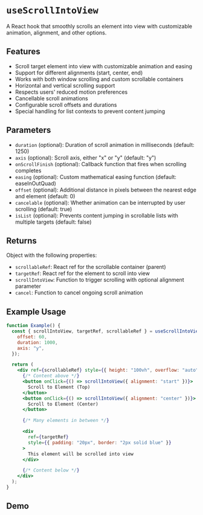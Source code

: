 
<Meta of={useScrollIntoViewStory} />

# `useScrollIntoView`

A React hook that smoothly scrolls an element into view with customizable animation, alignment, and other options.

## Features

- Scroll target element into view with customizable animation and easing
- Support for different alignments (start, center, end)
- Works with both window scrolling and custom scrollable containers
- Horizontal and vertical scrolling support
- Respects users' reduced motion preferences
- Cancellable scroll animations
- Configurable scroll offsets and durations
- Special handling for list contexts to prevent content jumping

## Parameters

- `duration` (optional): Duration of scroll animation in milliseconds (default: 1250)
- `axis` (optional): Scroll axis, either "x" or "y" (default: "y")
- `onScrollFinish` (optional): Callback function that fires when scrolling completes
- `easing` (optional): Custom mathematical easing function (default: easeInOutQuad)
- `offset` (optional): Additional distance in pixels between the nearest edge and element (default: 0)
- `cancelable` (optional): Whether animation can be interrupted by user scrolling (default: true)
- `isList` (optional): Prevents content jumping in scrollable lists with multiple targets (default: false)

## Returns

Object with the following properties:

- `scrollableRef`: React ref for the scrollable container (parent)
- `targetRef`: React ref for the element to scroll into view
- `scrollIntoView`: Function to trigger scrolling with optional alignment parameter
- `cancel`: Function to cancel ongoing scroll animation

## Example Usage

```jsx
function Example() {
  const { scrollIntoView, targetRef, scrollableRef } = useScrollIntoView({
    offset: 60,
    duration: 1000,
    axis: "y",
  });

  return (
    <div ref={scrollableRef} style={{ height: "100vh", overflow: "auto" }}>
      {/* Content above */}
      <button onClick={() => scrollIntoView({ alignment: "start" })}>
        Scroll to Element (Top)
      </button>
      <button onClick={() => scrollIntoView({ alignment: "center" })}>
        Scroll to Element (Center)
      </button>

      {/* Many elements in between */}

      <div
        ref={targetRef}
        style={{ padding: "20px", border: "2px solid blue" }}
      >
        This element will be scrolled into view
      </div>

      {/* Content below */}
    </div>
  );
}
```

## Demo

<Canvas of={useScrollIntoViewStory.BasicWindowScroll} />
